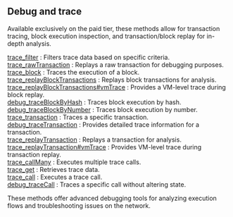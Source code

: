 
## Debug and trace

Available exclusively on the paid tier, these methods allow for transaction tracing, block execution inspection, and transaction/block replay for in-depth analysis.

[trace_filter](/bsc-api/debugandtrace/trace_filter) : Filters trace data based on specific criteria.  \
[trace_rawTransaction](/bsc-api/debugandtrace/trace_rawTransaction) : Replays a raw transaction for debugging purposes. \
[trace_block](/bsc-api/debugandtrace/trace_block) : Traces the execution of a block.  \
[trace_replayBlockTransactions](/bsc-api/debugandtrace/trace_replayBlockTransactions) : Replays block transactions for analysis.  \
[trace_replayBlockTransactions#vmTrace](/bsc-api/debugandtrace/trace_replayBlockTransactionsvmTrace) : Provides a VM-level trace during block replay. \
[debug_traceBlockByHash](/bsc-api/debugandtrace/debug_traceBlockByHash) : Traces block execution by hash.  \
[debug_traceBlockByNumber](/bsc-api/debugandtrace/debug_traceBlockByNumber) : Traces block execution by number.  \
[trace_transaction](/bsc-api/debugandtrace/trace_transaction) : Traces a specific transaction.  \
[debug_traceTransaction](/bsc-api/debugandtrace/debug_traceTransaction) : Provides detailed trace information for a transaction.  \
[trace_replayTransaction](/bsc-api/debugandtrace/trace_replayTransaction) : Replays a transaction for analysis.  \
[trace_replayTransaction#vmTrace](/bsc-api/debugandtrace/trace_replayTransactionvmTrace) : Provides VM-level trace during transaction replay.  \
[trace_callMany](/bsc-api/debugandtrace/trace_callMany) : Executes multiple trace calls.  \
[trace_get](/bsc-api/debugandtrace/trace_get) : Retrieves trace data.  \
[trace_call](/bsc-api/debugandtrace/trace_call) : Executes a trace call.  \
[debug_traceCall](/bsc-api/debugandtrace/debug_traceCall) : Traces a specific call without altering state.

These methods offer advanced debugging tools for analyzing execution flows and troubleshooting issues on the network.

<Space h={16} />
<GetStarted />